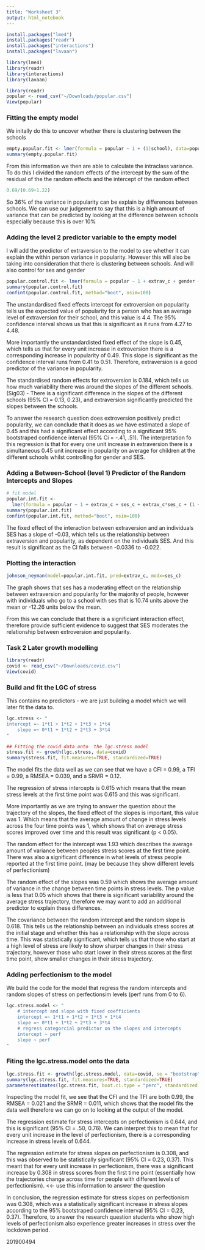 ```yaml
---
title: "Worksheet 3"
output: html_notebook
---
```


```r
install.packages("lme4")
install.packages("readr")
install.packages("interactions")
install.packages("lavaan")
```

```r
library(lme4)
library(readr)
library(interactions)
library(lavaan)
```

```r
library(readr)
popular <- read_csv("~/Downloads/popular.csv")
View(popular)
```

### Fitting the empty model 
We initally do this to uncover whether there is clustering between the schools

```r
empty.popular.fit <- lmer(formula = popular ~ 1 + (1|school), data=popular, REML=FALSE)
summary(empty.popular.fit)
```

From this information we then are able to calculate the intraclass variance. To do this I divided the random effects of the intercept by the sum of the residual of the the random effects and the intercept of the random effect
```r
0.69/(0.69+1.22)
```
So 36% of the variance in popularity can be explain by differences between schools. We can use our judgement to say that this is a high amount of variance that can be predicted by looking at the difference between schools especially because this is over 10%

### Adding the level 2 predictor variable to the empty model 

I will add the predictor of extraversion to the model to see whether it can explain the within person variance in popularity. However this will also be taking into consideration that there is clustering between schools. And will also control for ses and gender 

```r
popular.control.fit <- lmer(formula = popular ~ 1 + extrav_c + gender + ses_c + (1 + extrav_c|school), REML=FALSE, data=popular)
summary(popular.control.fit)
confint(popular.control.fit, method="boot", nsim=100)
```
The unstandardised fixed effects intercept for extroversion on popularity tells us the expected value of popularity for a person who has an average level of extraversion for their school, and this value is 4.4. The 95% confidence interval shows us that this is significant as it runs from 4.27 to 4.48. 

More importantly the unstandardisted fixed effect of the slope is 0.45, which tells us that for every unit increase in extroversion there is a corresponding increase in popularity of 0.49. This slope is significant as the confidence interval runs from 0.41 to 0.51. Therefore, extraversion is a good predictor of the variance in popularity.

The standardised random effects for extroversion is 0.184, which tells us how much variability there was around the slopes of the different schools. (Sig03) - There is a significant difference in the slopes of the different schools (95% CI = 0.13, 0.23), and extraversion significantly predicted the slopes between the schools. 

To answer the research question does extroversion positively predict popularity, we can conclude that it does as we have estimated a slope of 0.45 and this had a significant effect according to a significant 95% bootstraped confidence interval (95% Ci = -.41, .51). The interpretation fo this regression is that for every one unit increase in extraversion there is a simultaneous 0.45 unit increase in popularity on average for children at the different schools whilst controlling for gender and SES.

### Adding a Between-School (level 1) Predictor of the Random Intercepts and Slopes
```r
# fit model
popular.int.fit <- 
  lmer(formula = popular ~ 1 + extrav_c + ses_c + extrav_c*ses_c + (1 + extrav_c|school), data=popular)
summary(popular.int.fit)
confint(popular.int.fit, method="boot", nsim=100)

```
The fixed effect of the interaction between extraversion and an individuals SES has a slope of -0.03, which tells us the relationship between extraversion and popularity, as dependent on the individuals SES. And this result is significant as the CI falls between -0.0336 to -0.022. 




### Plotting the interaction
```r
johnson_neyman(model=popular.int.fit, pred=extrav_c, modx=ses_c)
```
The graph shows that ses has a moderating effect on the relationship between extraversion and popularity for the majority of people, however with individuals who go to a school with ses that is 10.74 units above the mean or -12.26 units below the mean. 

From this we can conclude that there is a significiant interaction effect, therefore provide sufficient evidence to suggest that SES moderates the relationship between extroversion and popularity.


### Task 2 Later growth modelling 
```r
library(readr)
covid <- read_csv("~/Downloads/covid.csv")
View(covid)
```

### Build and fit the LGC of stress 

This contains no predictors - we are just building a model which we will later fit the data to.

```r
lgc.stress <- "
intercept =~ 1*t1 + 1*t2 + 1*t3 + 1*t4
    slope =~ 0*t1 + 1*t2 + 2*t3 + 3*t4
"
```

```r
## Fitting the covid data onto  the lgc.stress model 
stress.fit <- growth(lgc.stress, data=covid)
summary(stress.fit, fit.measures=TRUE, standardized=TRUE)
```
The model fits the data well as we can see that we have a CFI = 0.99, a TFI = 0.99, a RMSEA = 0.039, and a SRMR = 0.12.

The regression of stress intercepts is 0.615 which means that the mean stress levels at the first time point was 0.615 and this was significant. 

More importantly as we are trying to answer the question about the trajectory of the slopes, the fixed effect of the slopes is important, this value was 1. Which means that the average amount of change in stress levels across the four time points was 1, which shows that on average stress scores improved over time and this result was significant (p < 0.05).  

The random effect for the intercept was 1.93 which describes the average amount of variance between peoples stress scores at the first time point. There was also a significant difference in what levels of stress people reported at the first time point. (may be because they show different levels of perfectionism) 

The random effect of the slopes was 0.59 which shows the average amount of variance in the change between time points in stress levels. The p value is less that 0.05 which shows that there is significant variability around the average stress trajectory, therefore we may want to add an additional predictor to explain these differences. 

The covariance between the random intercept and the random slope is 0.618. This tells us the relationship between an individuals stress scores at the initial stage and whether this has a relationship with the slope across time. This was statistically significant, which tells us that those who start at a high level of stress are likely to show sharper changes in their stress trajectory, however those who start lower in their stress scores at the first time point, show smaller changes in their stress trajectory.


### Adding perfectionism to the model
We build the code for the model that regress the random intercepts and random slopes of stress on perfectionsim levels (perf runs from 0 to 6).
```r
lgc.stress.model <- "
    # intercept and slope with fixed coefficients
    intercept =~ 1*t1 + 1*t2 + 1*t3 + 1*t4
    slope =~ 0*t1 + 1*t2 + 2*t3 + 3*t4
    # regress categorcial predictor on the slopes and intercepts
    intercept ~ perf
    slope ~ perf
"
```

### Fiting the lgc.stress.model onto the data 
```r
lgc.stress.fit <- growth(lgc.stress.model, data=covid, se = "bootstrap", bootstrap = 100)
summary(lgc.stress.fit, fit.measures=TRUE, standardized=TRUE)
parameterestimates(lgc.stress.fit, boot.ci.type = "perc", standardized = TRUE)
```
Inspecting the model fit, we see that the CFI and the TFI are both 0.99,  the RMSEA = 0.021 and the SRMR = 0.011, which shows that the model fits the data well therefore we can go on to looking at the output of the model. 

The regression estimate for stress intercepts on perfectionism is 0.644, and this is significant (95% CI = .50, 0.76). We can interpret this to mean that for every unit increase in the level of perfectionism, there is a corresponding increase in stress levels of 0.644. 

The regression estimate for stress slopes on perfectionism is 0.308, and this was observed to be statistically significant (95% CI = 0.23, 0.37). This meant that for every unit increase in perfectionism, there was a significant increase by 0.308 in stress scores from the first time point (essentially how the trajectories change across time for people with different levels of perfectionism). <<- use this information to answer the question

In conclusion, the regression estimate for stress slopes on perfectionism was 0.308, which was a statistically significant increase in stress slopes according to the 95% bootstraped confidence interval (95% CI = 0.23, 0.37). Therefore, to answer the research question students who show high levels of perfectionism also experience greater increases in stress over the lockdown period. 

201900494
